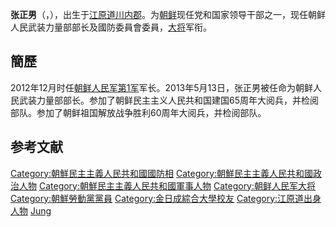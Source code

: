 {{expand|time=2013-05-16T02:41:51+00:00}}
{{unreferenced|time=2013-05-16T02:21:14+00:00}}
{{Infobox Officeholder
|name=張正男<br>장정남
|image=
|office1={{DPRK}}[[國防省|國防省]]部长
|general_secretary1=[[金正恩|金正恩]]
|first_secretary1=[[金正恩|金正恩]]
|term_start1=2014年6月
|term_end1=2015年4月
|predecessor1=[[金格植|金格植]]
|successor1=  [[玄永哲|玄永哲]]
|birth_date=
|nationality={{DPRK}}
|spouse=
|relations=
|party={{WPK}}
|branch={{KPA}}
}}

'''张正男'''（{{lang-ko|장정남}}，{{bd|？|||catIdx=Jang}}），出生于[[江原道_(朝鮮)|江原道]][[川内郡|川内郡]]。为[[朝鲜|朝鲜]]现任党和国家领导干部之一，现任朝鲜人民武装力量部部长及國防委員會委員，[[大将|大将]]军衔。

==簡歷==
2012年12月时任[[朝鲜人民军第1军|朝鲜人民军第1军]]军长。2013年5月13日，张正男被任命为朝鲜人民武装力量部部长。参加了朝鲜民主主义人民共和国建国65周年大阅兵，并检阅部队。参加了朝鲜祖国解放战争胜利60周年大阅兵，并检阅部队。

==参考文献==
<references />
{{DEFAULTSORT:Jang}}
[[Category:朝鮮民主主義人民共和國國防相|Category:朝鮮民主主義人民共和國國防相]]
[[Category:朝鮮民主主義人民共和國政治人物|Category:朝鮮民主主義人民共和國政治人物]]
[[Category:朝鮮民主主義人民共和國軍事人物|Category:朝鮮民主主義人民共和國軍事人物]]
[[Category:朝鲜人民军大将|Category:朝鲜人民军大将]]
[[Category:朝鮮勞動黨黨員|Category:朝鮮勞動黨黨員]]
[[Category:金日成綜合大學校友|Category:金日成綜合大學校友]]
[[Category:江原道出身人物|Category:江原道出身人物]]
[[Category:张姓|Jung]]
